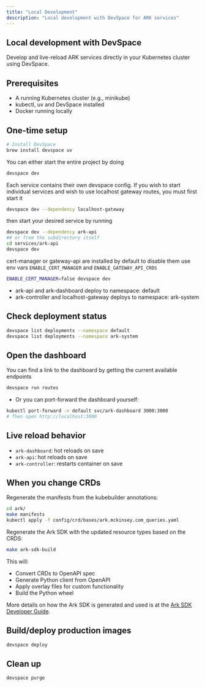 ```yaml
---
title: "Local Development"
description: "Local development with DevSpace for ARK services"
---
```


## Local development with DevSpace

Develop and live-reload ARK services directly in your Kubernetes cluster using DevSpace.

## Prerequisites
- A running Kubernetes cluster (e.g., minikube)
- kubectl, uv and DevSpace installed
- Docker running locally

## One-time setup
```bash
# Install DevSpace
brew install devspace uv
```

You can either start the entire project by doing
```bash
devspace dev
```

Each service contains their own devspace config. If you wish to start individual services and wish to use localhost gateway routes, you must first start it

```bash
devspace dev --dependency localhost-gateway
```

then start your desired service by running
```bash
devspace dev --dependency ark-api
## or from the subdirectory itself
cd services/ark-api
devspace dev
```

cert-manager or gateway-api are installed by default to disable them use env vars `ENABLE_CERT_MANAGER` and `ENABLE_GATEWAY_API_CRDS`

```bash
ENABLE_CERT_MANAGER=false devspace dev
```

- ark-api and ark-dashboard deploy to namespace: default
- ark-controller and localhost-gateway deploys to namespace: ark-system

## Check deployment status
```bash
devspace list deployments --namespace default
devspace list deployments --namespace ark-system
```

## Open the dashboard

You can find a link to the dashboard by getting the current available endpoints

```bash
devspace run routes
```

- Or you can port-forward the dashboard yourself:
```bash
kubectl port-forward -n default svc/ark-dashboard 3000:3000
# Then open http://localhost:3000
```

## Live reload behavior
- `ark-dashboard`: hot reloads on save
- `ark-api`: hot reloads on save  
- `ark-controller`: restarts container on save

## When you change CRDs

Regenerate the manifests from the kubebuilder annotations:

```bash
cd ark/
make manifests
kubectl apply -f config/crd/bases/ark.mckinsey.com_queries.yaml
```

Regenerate the Ark SDK with the updated resource types based on the CRDS:

```bash
make ark-sdk-build
```

This will:
- Convert CRDs to OpenAPI spec
- Generate Python client from OpenAPI
- Apply overlay files for custom functionality
- Build the Python wheel

More details on how the Ark SDK is generated and used is at the [Ark SDK Developer Guide](/developer-guide/ark-sdk).

## Build/deploy production images
```bash
devspace deploy
```

## Clean up
```bash
devspace purge
```
